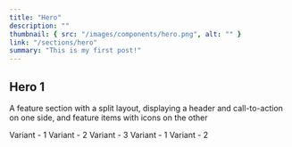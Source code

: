 ```yaml
---
title: "Hero"
description: ""
thumbnail: { src: "/images/components/hero.png", alt: "" }
link: "/sections/hero"
summary: "This is my first post!"
---
```


## Hero 1

A feature section with a split layout, displaying a header and call-to-action on one side, and feature items with icons on the other

<Tabs defaultValue="t-1">

<TabsList>
    <TabsTrigger value="t-1">Variant - 1</TabsTrigger>
    <TabsTrigger value="t-2">Variant - 2</TabsTrigger>
    <TabsTrigger value="t-3">Variant - 3</TabsTrigger>
</TabsList>
<TabsContent value="t-1">
    <SectionPreview name="hero-1" />
</TabsContent>
<TabsContent value="t-2">
    <SectionPreview name="hero-2" />
</TabsContent>
<TabsContent value="t-3">
    <SectionPreview name="hero-3" />
</TabsContent>
</Tabs>

<Tabs defaultValue="t-4">

<TabsList>
    <TabsTrigger value="t-4">Variant - 1</TabsTrigger>
    <TabsTrigger value="t-5">Variant - 2</TabsTrigger>
</TabsList>
<TabsContent value="t-4">
    <SectionPreview name="hero-4" />
</TabsContent>
<TabsContent value="t-5">
    <SectionPreview name="hero-5" />
</TabsContent>
</Tabs>
